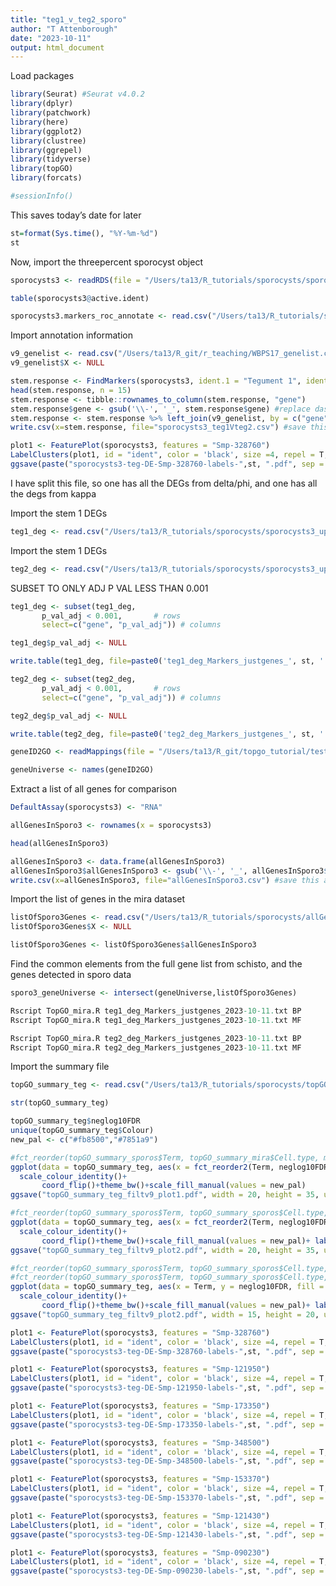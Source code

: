 ```yaml
---
title: "teg1_v_teg2_sporo"
author: "T Attenborough"
date: "2023-10-11"
output: html_document
---
```


Load packages
```r
library(Seurat) #Seurat v4.0.2
library(dplyr)
library(patchwork)
library(here)
library(ggplot2)
library(clustree)
library(ggrepel)
library(tidyverse)
library(topGO)
library(forcats)

#sessionInfo()
```

This saves today's date for later
```r
st=format(Sys.time(), "%Y-%m-%d") 
st
```

Now, import the threepercent sporocyst object
```r
sporocysts3 <- readRDS(file = "/Users/ta13/R_tutorials/sporocysts/sporocysts3.rds")
```

```r
table(sporocysts3@active.ident)
```

```r
sporocysts3.markers_roc_annotate <- read.csv("/Users/ta13/R_tutorials/sporocysts/sporocysts3.markers_roc_annotate_2022-07-18.csv", stringsAsFactors = FALSE, header = TRUE) #import the marker data from somule papaer
```

Import annotation information
```r
v9_genelist <- read.csv("/Users/ta13/R_git/r_teaching/WBPS17_genelist.csv", stringsAsFactors = FALSE, header = TRUE) #import the marker data from somule papaer
v9_genelist$X <- NULL 
```

```r
stem.response <- FindMarkers(sporocysts3, ident.1 = "Tegument 1", ident.2 = "Tegument 2", verbose = TRUE, min.pct=0.0, logfc.threshold=0.0)
head(stem.response, n = 15)
stem.response <- tibble::rownames_to_column(stem.response, "gene")
stem.response$gene <- gsub('\\-', '_', stem.response$gene) #replace dashes in geneid with underscores
stem.response <- stem.response %>% left_join(v9_genelist, by = c("gene" = "Name")) #check the top 5 marker genes are also in the somule paper
write.csv(x=stem.response, file="sporocysts3_teg1Vteg2.csv") #save this as a csv
```

```r
plot1 <- FeaturePlot(sporocysts3, features = "Smp-328760")
LabelClusters(plot1, id = "ident", color = 'black', size =4, repel = T,  box.padding = 1.75, max.overlaps = Inf)
ggsave(paste("sporocysts3-teg-DE-Smp-328760-labels-",st, ".pdf", sep = ""), width = 25, height = 15, units = c('cm'))
```

I have split this file, so one has all the DEGs from delta/phi, and one has all the degs from kappa

Import the stem 1 DEGs
```r
teg1_deg <- read.csv("/Users/ta13/R_tutorials/sporocysts/sporocysts3_upin_teg1.csv", stringsAsFactors = FALSE, header = TRUE) 
```

Import the stem 1 DEGs
```r
teg2_deg <- read.csv("/Users/ta13/R_tutorials/sporocysts/sporocysts3_upin_teg2.csv", stringsAsFactors = FALSE, header = TRUE) 
```

SUBSET TO ONLY ADJ P VAL LESS THAN 0.001
```r
teg1_deg <- subset(teg1_deg, 
       p_val_adj < 0.001,       # rows
       select=c("gene", "p_val_adj")) # columns

teg1_deg$p_val_adj <- NULL

write.table(teg1_deg, file=paste0('teg1_deg_Markers_justgenes_', st, '.txt'), col.names = F, row.names = F,sep="\t", quote = FALSE)
```

```r
teg2_deg <- subset(teg2_deg, 
       p_val_adj < 0.001,       # rows
       select=c("gene", "p_val_adj")) # columns

teg2_deg$p_val_adj <- NULL

write.table(teg2_deg, file=paste0('teg2_deg_Markers_justgenes_', st, '.txt'), col.names = F, row.names = F,sep="\t", quote = FALSE)
```

```r
geneID2GO <- readMappings(file = "/Users/ta13/R_git/topgo_tutorial/test_GOterm_dict.txt", sep = " ") 
```

```r
geneUniverse <- names(geneID2GO) 
```


Extract a list of all genes for comparison
```r
DefaultAssay(sporocysts3) <- "RNA"

allGenesInSporo3 <- rownames(x = sporocysts3)

head(allGenesInSporo3)

allGenesInSporo3 <- data.frame(allGenesInSporo3)
allGenesInSporo3$allGenesInSporo3 <- gsub('\\-', '_', allGenesInSporo3$allGenesInSporo3) #replace dashes with underscores
write.csv(x=allGenesInSporo3, file="allGenesInSporo3.csv") #save this as a csv
```

Import the list of genes in the mira dataset
```r
listOfSporo3Genes <- read.csv("/Users/ta13/R_tutorials/sporocysts/allGenesInSporo3.csv", header=TRUE, stringsAsFactors=FALSE)
listOfSporo3Genes$X <- NULL

listOfSporo3Genes <- listOfSporo3Genes$allGenesInSporo3
```

Find the common elements from the full gene list from schisto, and the genes detected in sporo data
```r
sporo3_geneUniverse <- intersect(geneUniverse,listOfSporo3Genes)
```

```r
Rscript TopGO_mira.R teg1_deg_Markers_justgenes_2023-10-11.txt BP
Rscript TopGO_mira.R teg1_deg_Markers_justgenes_2023-10-11.txt MF
```

```r
Rscript TopGO_mira.R teg2_deg_Markers_justgenes_2023-10-11.txt BP
Rscript TopGO_mira.R teg2_deg_Markers_justgenes_2023-10-11.txt MF
```

Import the summary file
```r
topGO_summary_teg <- read.csv("/Users/ta13/R_tutorials/sporocysts/topGO_summary_sporos_teg_DE_withCC.csv", stringsAsFactors = FALSE, header = TRUE) #import the marker data from somule papaer
```

```r
str(topGO_summary_teg)

topGO_summary_teg$neglog10FDR
unique(topGO_summary_teg$Colour)
new_pal <- c("#fb8500","#7851a9")

#fct_reorder(topGO_summary_sporos$Term, topGO_summary_mira$Cell.type, min)
ggplot(data = topGO_summary_teg, aes(x = fct_reorder2(Term, neglog10FDR, Cell.type, min), y = neglog10FDR, fill = Cell.type)) + geom_bar(stat="identity") + 
  scale_colour_identity()+
       coord_flip()+theme_bw()+scale_fill_manual(values = new_pal)
ggsave("topGO_summary_teg_filtv9_plot1.pdf", width = 20, height = 35, units = c('cm'))

#fct_reorder(topGO_summary_sporos$Term, topGO_summary_sporos$Cell.type, min)
ggplot(data = topGO_summary_teg, aes(x = fct_reorder2(Term, neglog10FDR, Cell.type), y = neglog10FDR, fill = Cell.type)) + geom_bar(stat="identity") + 
  scale_colour_identity()+
       coord_flip()+theme_bw()+scale_fill_manual(values = new_pal)+ labs(fill = " ", x = " ", y = "-log10FDR")+theme(axis.text.x=element_text(size=15),axis.text.y=element_text(size=12), axis.title.x = element_text(size = 18),legend.key.size = unit(0.8, 'cm'), legend.text = element_text(size=10))
ggsave("topGO_summary_teg_filtv9_plot2.pdf", width = 20, height = 35, units = c('cm'))
```

```r
#fct_reorder(topGO_summary_sporos$Term, topGO_summary_sporos$Cell.type, min)
#fct_reorder(topGO_summary_sporos$Term, topGO_summary_sporos$Cell.type, min)
ggplot(data = topGO_summary_teg, aes(x = Term, y = neglog10FDR, fill = Cell.type)) + geom_bar(stat="identity") + 
  scale_colour_identity()+
       coord_flip()+theme_bw()+scale_fill_manual(values = new_pal)+ labs(fill = " ", x = " ", y = "-log10FDR")+theme(axis.text.x=element_text(size=15),axis.text.y=element_text(size=12), axis.title.x = element_text(size = 18),legend.key.size = unit(0.8, 'cm'), legend.text = element_text(size=10))
ggsave("topGO_summary_teg_filtv9_plot2.pdf", width = 15, height = 20, units = c('cm'))
```

```r
plot1 <- FeaturePlot(sporocysts3, features = "Smp-328760")
LabelClusters(plot1, id = "ident", color = 'black', size =4, repel = T,  box.padding = 1.75, max.overlaps = Inf)
ggsave(paste("sporocysts3-teg-DE-Smp-328760-labels-",st, ".pdf", sep = ""), width = 25, height = 15, units = c('cm'))

plot1 <- FeaturePlot(sporocysts3, features = "Smp-121950")
LabelClusters(plot1, id = "ident", color = 'black', size =4, repel = T,  box.padding = 1.75, max.overlaps = Inf)
ggsave(paste("sporocysts3-teg-DE-Smp-121950-labels-",st, ".pdf", sep = ""), width = 25, height = 15, units = c('cm'))

plot1 <- FeaturePlot(sporocysts3, features = "Smp-173350")
LabelClusters(plot1, id = "ident", color = 'black', size =4, repel = T,  box.padding = 1.75, max.overlaps = Inf)
ggsave(paste("sporocysts3-teg-DE-Smp-173350-labels-",st, ".pdf", sep = ""), width = 25, height = 15, units = c('cm'))

plot1 <- FeaturePlot(sporocysts3, features = "Smp-348500")
LabelClusters(plot1, id = "ident", color = 'black', size =4, repel = T,  box.padding = 1.75, max.overlaps = Inf)
ggsave(paste("sporocysts3-teg-DE-Smp-348500-labels-",st, ".pdf", sep = ""), width = 25, height = 15, units = c('cm'))

plot1 <- FeaturePlot(sporocysts3, features = "Smp-153370")
LabelClusters(plot1, id = "ident", color = 'black', size =4, repel = T,  box.padding = 1.75, max.overlaps = Inf)
ggsave(paste("sporocysts3-teg-DE-Smp-153370-labels-",st, ".pdf", sep = ""), width = 25, height = 15, units = c('cm'))

plot1 <- FeaturePlot(sporocysts3, features = "Smp-121430")
LabelClusters(plot1, id = "ident", color = 'black', size =4, repel = T,  box.padding = 1.75, max.overlaps = Inf)
ggsave(paste("sporocysts3-teg-DE-Smp-121430-labels-",st, ".pdf", sep = ""), width = 25, height = 15, units = c('cm'))
```


```r
plot1 <- FeaturePlot(sporocysts3, features = "Smp-090230")
LabelClusters(plot1, id = "ident", color = 'black', size =4, repel = T,  box.padding = 1.75, max.overlaps = Inf)
ggsave(paste("sporocysts3-teg-DE-Smp-090230-labels-",st, ".pdf", sep = ""), width = 25, height = 15, units = c('cm'))
```


